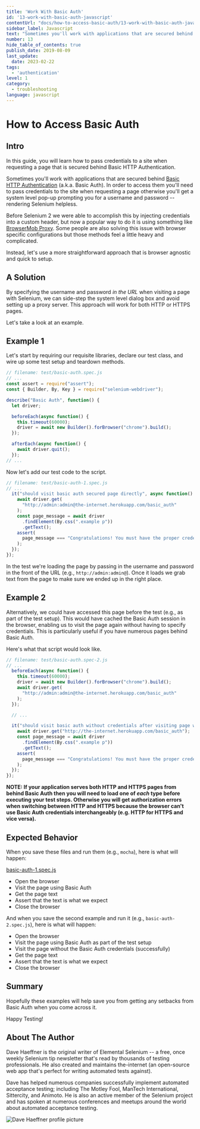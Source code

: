 ```yaml
---
title: 'Work With Basic Auth'
id: '13-work-with-basic-auth-javascript'
contentUrl: "docs/how-to-access-basic-auth/13-work-with-basic-auth-javascript"
sidebar_label: Javascript
text: "Sometimes you'll work with applications that are secured behind Basic HTTP Authentication. In order to access them you'll need to pass credentials to the site when requesting a page otherwise you'll get a system level pop-up prompting you for a username and password rendering Selenium helpless."
number: 13
hide_table_of_contents: true
publish_date: 2019-08-09
last_update:
  date: 2023-02-22
tags:
  - 'authentication'
level: 1
category:
  - troubleshooting
language: javascript
---
```


# How to Access Basic Auth

## Intro

In this guide, you will learn how to pass credentials to a site when requesting a page that is secured behind Basic HTTP Authentication.

Sometimes you'll work with applications that are secured behind [Basic HTTP Authentication](http://en.wikipedia.org/wiki/Basic_access_authentication) (a.k.a. Basic Auth). In order to access them you'll need to pass credentials to the site when requesting a page otherwise you'll get a system level pop-up prompting you for a username and password -- rendering Selenium helpless.

Before Selenium 2 we were able to accomplish this by injecting credentials into a custom header, but now a popular way to do it is using something like [BrowserMob Proxy](http://bmp.lightbody.net/). Some people are also solving this issue with browser specific configurations but those methods feel a little heavy and complicated.

Instead, let's use a more straightforward approach that is browser agnostic and quick to setup.

## A Solution

By specifying the username and password _in the URL_ when visiting a page with Selenium, we can side-step the system level dialog box and avoid setting up a proxy server. This approach will work for both HTTP or HTTPS pages.

Let's take a look at an example.

## Example 1

Let's start by requiring our requisite libraries, declare our test class, and wire up some test setup and teardown methods.

```javascript
// filename: test/basic-auth.spec.js
// ...
const assert = require("assert");
const { Builder, By, Key } = require("selenium-webdriver");

describe("Basic Auth", function() {
  let driver;

  beforeEach(async function() {
    this.timeout(60000);
    driver = await new Builder().forBrowser("chrome").build();
  });

  afterEach(async function() {
    await driver.quit();
  });
// ...
```

Now let's add our test code to the script.

```javascript
// filename: test/basic-auth-1.spec.js
// ...
  it("should visit basic auth secured page directly", async function() {
    await driver.get(
      "http://admin:admin@the-internet.herokuapp.com/basic_auth"
    );
    const page_message = await driver
      .findElement(By.css(".example p"))
      .getText();
    assert(
      page_message === "Congratulations! You must have the proper credentials."
    );
  });
});
```

In the test we're loading the page by passing in the username and password in the front of the URL (e.g., `http://admin:admin@`). Once it loads we grab text from the page to make sure we ended up in the right place.

## Example 2

Alternatively, we could have accessed this page before the test (e.g., as part of the test setup). This would have cached the Basic Auth session in the browser, enabling us to visit the page again without having to specify credentials. This is particularly useful if you have numerous pages behind Basic Auth.

Here's what that script would look like.

```javascript
// filename: test/basic-auth.spec-2.js
// ...
  beforeEach(async function() {
    this.timeout(60000);
    driver = await new Builder().forBrowser("chrome").build();
    await driver.get(
      "http://admin:admin@the-internet.herokuapp.com/basic_auth"
    );
  });

  // ...

  it("should visit basic auth without credentials after visiting page with them", async function() {
    await driver.get("http://the-internet.herokuapp.com/basic_auth");
    const page_message = await driver
      .findElement(By.css(".example p"))
      .getText();
    assert(
      page_message === "Congratulations! You must have the proper credentials."
    );
  });
});
```

__NOTE: If your application serves both HTTP and HTTPS pages from behind Basic Auth then you will need to load one of *each* type before executing your test steps. Otherwise you will get authorization errors when switching between HTTP and HTTPS because the browser can't use Basic Auth credentials interchangeably (e.g. HTTP for HTTPS and vice versa).__

## Expected Behavior

When you save these files and run them (e.g., `mocha`), here is what will happen:

<u>basic-auth-1.spec.js</u>

+ Open the browser
+ Visit the page using Basic Auth
+ Get the page text
+ Assert that the text is what we expect
+ Close the browser

And when you save the second example and run it (e.g., `basic-auth-2.spec.js`), here is what will happen:

+ Open the browser
+ Visit the page using Basic Auth as part of the test setup
+ Visit the page without the Basic Auth credentials (successfully)
+ Get the page text
+ Assert that the text is what we expect
+ Close the browser

## Summary

Hopefully these examples will help save you from getting any setbacks from Basic Auth when you come across it.

Happy Testing!

## About The Author

Dave Haeffner is the original writer of Elemental Selenium -- a free, once weekly Selenium tip newsletter that's read by thousands of testing professionals. He also created and maintains the-internet (an open-source web app that's perfect for writing automated tests against).

Dave has helped numerous companies successfully implement automated acceptance testing; including The Motley Fool, ManTech International, Sittercity, and Animoto. He is also an active member of the Selenium project and has spoken at numerous conferences and meetups around the world about automated acceptance testing.

![Dave Haeffner profile picture](/img/authors/dave-haeffner.jpeg#author-img 'a title')
